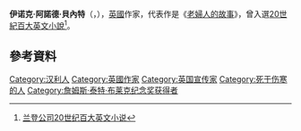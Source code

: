 {{Infobox person
| name = 阿諾德·貝內特<br>Arnold Bennett
| image = Arnold Bennett - Project Gutenberg etext 13635.jpg
| caption = 于1915年出版的[[纽约时报|纽约时报]]杂志上的貝內特
| birth_name = 伊诺克·阿諾德·貝內特<br>(Enoch Arnold Bennett)
| birth_date = {{birth date|1867|05|27|df=y}}
| birth_place = {{UK}}[[斯塔福德郡|斯塔福德郡]][[汉利|汉利]]
| death_date = {{death date and age|1931|03|27|1867|5|27|df=y}}
| death_place = {{UK}}[[伦敦|伦敦]]
| education = 
| occupation = 小说家
| nationality = {{UK}}
| known_for = 
| spouse = 
| parents = 
| children = 
| relatives = 
| residence = 
}}
'''伊诺克·阿諾德·貝內特'''（{{lang-en|'''Enoch Arnold Bennett'''}}，{{bd|1867年|5月27日|1931年|3月27日}}），[[英國|英國]]作家，代表作是《[[老婦人的故事|老婦人的故事]]》，曾入選[[20世紀百大英文小說|20世紀百大英文小說]]<ref>[http://www.randomhouse.com/modernlibrary/100bestnovels.html 兰登公司20世纪百大英文小说]</ref>。

==參考資料==
{{reflist}}

{{詹姆斯·泰特·布莱克纪念奖获得者}}

{{Authority control}}
{{DEFAULTSORT:Bennett, Arnold}}
[[Category:汉利人|Category:汉利人]]
[[Category:英國作家|Category:英國作家]]
[[Category:英国宣传家|Category:英国宣传家]]
[[Category:死于伤寒的人|Category:死于伤寒的人]]
[[Category:詹姆斯·泰特·布莱克纪念奖获得者|Category:詹姆斯·泰特·布莱克纪念奖获得者]]